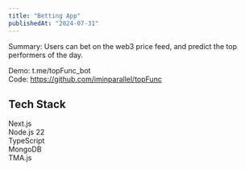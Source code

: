 ```yaml
---
title: "Betting App"
publishedAt: "2024-07-31"
---
```


Summary: Users can bet on the web3 price feed, and predict the top performers of the day.

Demo: t.me/topFunc_bot <br/>
Code: https://github.com/iminparallel/topFunc

## Tech Stack

Next.js <br/>
Node.js 22 <br/>
TypeScript <br/>
MongoDB <br/>
TMA.js
